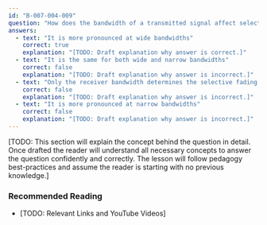 ```yaml
---
id: "B-007-004-009"
question: "How does the bandwidth of a transmitted signal affect selective fading?"
answers:
  - text: "It is more pronounced at wide bandwidths"
    correct: true
    explanation: "[TODO: Draft explanation why answer is correct.]"
  - text: "It is the same for both wide and narrow bandwidths"
    correct: false
    explanation: "[TODO: Draft explanation why answer is incorrect.]"
  - text: "Only the receiver bandwidth determines the selective fading effect"
    correct: false
    explanation: "[TODO: Draft explanation why answer is incorrect.]"
  - text: "It is more pronounced at narrow bandwidths"
    correct: false
    explanation: "[TODO: Draft explanation why answer is incorrect.]"
---
```


[TODO: This section will explain the concept behind the question in detail. Once drafted the reader will understand all necessary concepts to answer the question confidently and correctly. The lesson will follow pedagogy best-practices and assume the reader is starting with no previous knowledge.]

### Recommended Reading

- [TODO: Relevant Links and YouTube Videos]
